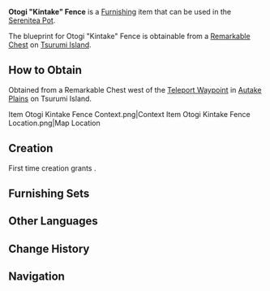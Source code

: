 {{Furnishing Infobox
|id             = 371217
|image          = Item Otogi Kintake Fence.png
|category       = Courtyard
|subcategory    = Courtyard Wall
|rarity         = 2
|adeptal_energy = 30
|load           = 35
|reduced_load   = 24
|description    = An [[Otogi Wood]] wall that has long fallen into disrepair. The "kintake" crafting method involves a certain trade-off that makes boards not fit together very well, thus creating larger gaps between the wall panels that allow smaller animals to burrow their way into the courtyard and cause various disruptions.
|blueprint      = Remarkable Chest
}}
'''Otogi "Kintake" Fence''' is a [[Furnishing]] item that can be used in the [[Serenitea Pot]].

The blueprint for Otogi "Kintake" Fence is obtainable from a [[Remarkable Chest]] on [[Tsurumi Island]].

==How to Obtain==
Obtained from a Remarkable Chest west of the [[Teleport Waypoint]] in [[Autake Plains]] on Tsurumi Island.
<gallery hideaddbutton="true" captionalign="center">
Item Otogi Kintake Fence Context.png|Context
Item Otogi Kintake Fence Location.png|Map Location
</gallery>

==Creation==
First time creation grants {{Item|Trust|24|x=30}}.
{{Recipe
|type = Creation
|time = 12h
|Otogi Wood = 4
|sort = Otogi Wood
}}

==Furnishing Sets==
{{Craft Usage}}

==Other Languages==
{{Other Languages
|default_hidden = 1
|en      = Otogi "Kintake" Fence
|zhs     = 御伽木「近竹」围栏
|zhs_rm  = Yùjiā-mù "Jìnzhú" Wéilán
|zht     = 御伽木「近竹」圍欄
|zht_rm  = Yùjiā-mù "Jìnzhú" Wéilán
|ja      = 御伽の「近竹」柵
|ja_rm   = Otogi no "Kintake" Saku{{Assumed}}
|ko      = 오토기나무 「킨타케」 울타리
|ko_rm   = 
|es      = Valla kintake de madera de murmurador
|fr      = Clôture « Kintake » en bois de dulcinier
|ru      = Изгородь из отоги «Кинтакэ»
|th      = รั้วสวน "Kintake" ไม้ Otogi
|th_rm   = 
|vi      = Hàng Rào "Kintake" Gỗ Otogi
|de      = „Kintake“-Zaun aus Otogi-Holz
|id      = Pagar Otogi "Kintake"
|pt      = Cerca de Madeira Otogi do Pavilhão "Kintake"
}}

==Change History==
{{Change History|2.2}}

==Navigation==
{{Furnishing Navbox/Exterior|Courtyard}}
